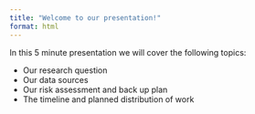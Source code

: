 ```yaml
---
title: "Welcome to our presentation!"
format: html
---
```


In this 5 minute presentation we will cover the following topics:

-   Our research question
-   Our data sources
-   Our risk assessment and back up plan
-   The timeline and planned distribution of work